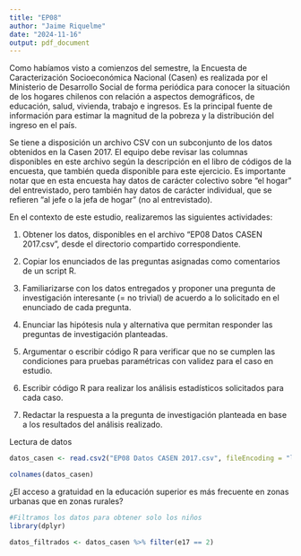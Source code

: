 ```yaml
---
title: "EP08"
author: "Jaime Riquelme"
date: "2024-11-16"
output: pdf_document
---
```


Como habíamos visto a comienzos del semestre, la Encuesta de Caracterización Socioeconómica Nacional (Casen) es realizada por el Ministerio de Desarrollo Social de forma periódica para conocer la situación de los hogares chilenos con relación a aspectos demográficos, de educación, salud, vivienda, trabajo e ingresos. Es la principal fuente de información para estimar la magnitud de la pobreza y la distribución del ingreso en el país.

Se tiene a disposición un archivo CSV con un subconjunto de los datos obtenidos en la Casen 2017. El equipo debe revisar las columnas disponibles en este archivo según la descripción en el libro de códigos de la encuesta, que también queda disponible para este ejercicio. Es importante notar que en esta encuesta hay datos de carácter colectivo sobre “el hogar” del entrevistado, pero también hay datos de carácter individual, que se refieren “al jefe o la jefa de hogar” (no al entrevistado).

En el contexto de este estudio, realizaremos las siguientes actividades:

1. Obtener los datos, disponibles en el archivo "EP08 Datos CASEN 2017.csv", desde el directorio compartido correspondiente.

2. Copiar los enunciados de las preguntas asignadas como comentarios de un script R.

3. Familiarizarse con los datos entregados y proponer una pregunta de investigación interesante (= no trivial) de acuerdo a lo solicitado en el enunciado de cada pregunta.

4. Enunciar las hipótesis nula y alternativa que permitan responder las preguntas de investigación planteadas.

5. Argumentar o escribir código R para verificar que no se cumplen las condiciones para pruebas paramétricas con validez para el caso en estudio.

6. Escribir código R para realizar los análisis estadísticos solicitados para cada caso.

7. Redactar la respuesta a la pregunta de investigación planteada en base a los resultados del análisis realizado.


Lectura de datos

```r
datos_casen <- read.csv2("EP08 Datos CASEN 2017.csv", fileEncoding = "latin1")

colnames(datos_casen)

```
¿El acceso a gratuidad en la educación superior es más frecuente en zonas urbanas que en zonas rurales?

```r
#Filtramos los datos para obtener solo los niños
library(dplyr)

datos_filtrados <- datos_casen %>% filter(e17 == 2)
```

